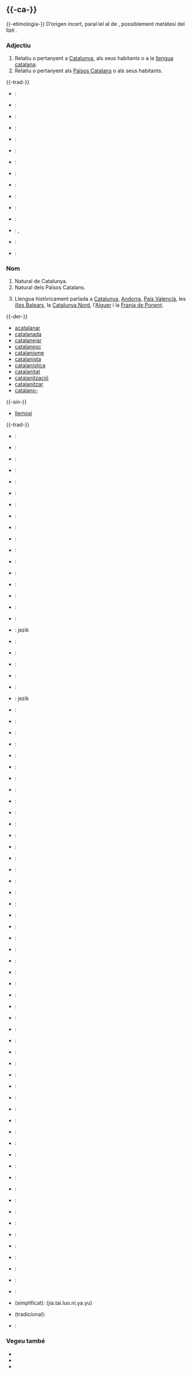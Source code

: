 {{vegeu|Català|catalá|CATALÀ}}

== {{-ca-}} ==
{{ca-pron}}
{{-etimologia-}} D’origen incert, paral·lel al de {{terme|ca|Catalunya}}, possiblement metàtesi del llatí {{terme|la|lacetani|trad=lacetans}}.
{{anagrames|lang=ca|acalat}}

=== Adjectiu ===
{{ca-adj|m}}

# Relatiu o pertanyent a [[Catalunya]], als seus habitants o a la [[català#Substantiu|llengua catalana]].
# Relatiu o pertanyent als [[Països Catalans]] o als seus habitants.

{{-trad-}}
{{inici|Relatiu a Catalunya o al català}}
* {{de}}: {{trad|de|katalanisch}}
* {{en}}: {{trad|en|Catalan}}
* {{bs}}: {{trad|bs|katalonski}}
* {{es}}: {{trad|es|catalán|m}}
* {{hr}}: {{trad|hr|katalonski}}
* {{eo}}: {{trad|eo|kataluna}}
* {{fr}}: {{trad|fr|catalan}}
* {{it}}: {{trad|it|catalano}}
{{mig}}
* {{csc}}: {{trad|csc|CATALÀ}}
* {{mt}}: {{trad|mt|Katalan}}
* {{nl}}: {{trad|nl|Catalaans}}
* {{oc}}: {{trad|oc|catalan}}
* {{ru}}: {{trad|ru|каталанский}}, {{trad|ru|каталонский}}
* {{sv}}: {{trad|sv|katalansk}}
* {{uk}}: {{trad|uk|каталонський}}
{{final}}

=== Nom ===
{{ca-nom|m|f=}}

# Natural de Catalunya.
# Natural dels Països Catalans.
# {{marca|ca|masculí singular}} Llengua històricament parlada a [[Catalunya]], [[Andorra]], [[País Valencià]], les [[illes Balears]], la [[Catalunya Nord]], l'[[Alguer]] i la [[Franja de Ponent]].

{{-der-}}
* [[acatalanar]]
* [[catalanada]]
* [[catalanejar]]
* [[catalanesc]]
* [[catalanisme]]
* [[catalanista]]
* [[catalanística]]
* [[catalanitat]]
* [[catalanització]]
* [[catalanitzar]]
* [[catalano-]]

{{-sin-}}
* {{q|llengua}} [[llemosí]] {{q|històric|impropi}}

{{-trad-}}
{{inici|Natural de Catalunya}}
* {{en}}: {{trad|en|Catalan}}
* {{es}}: {{trad|es|catalán}}
* {{eo}}: {{trad|eo|kataluno}}
* {{fr}}: {{trad|fr|Catalan}}
{{mig}}
* {{csc}}: {{trad|csc|CATALÀ}}
* {{mt}}: {{trad|mt|Katalan}}
* {{ru}}: {{trad|ru|каталонец}}
{{final}}

{{inici|Llengua originària de Catalunya}}
* {{af}}: {{trad|af|Katalaans}}
* {{sq}}: {{trad|sq|katalonisht}}
* {{de}}: {{trad|de|Katalanisch|n}}
* {{en}}: {{trad|en|Catalan}}
* {{ar}}: {{trad|ar|القطلونية}}
* {{ast}}: {{trad|ast|catalán}}
* {{az}}: {{trad|az|katalan}}
* {{eu}}: {{trad|eu|katalaniera}}
* {{be}}: {{trad|be|каталёнскай}}
* {{bh}}: {{trad|bh|Catal Ke}}
* {{bs}}: {{trad|bs|katalonski}} jezik
* {{br}}: {{trad|br|katalaneg|m}}
* {{bg}}: {{trad|bg|каталонски}}
* {{es}}: {{trad|es|catalán|m}}
* {{chr}}: {{trad|chr|ᎧᏔᎳ}}
* {{ko}}: {{trad|ko|카탈로니아어}}
* {{hr}}: {{trad|hr|katalonski}} jezik {{m}}
* {{da}}: {{trad|da|catalansk}}
* {{sco}}: {{trad|sco|Catalanais}}
* {{sk}}: {{trad|sk|katalánčine}}
* {{sl}}: {{trad|sl|katalonščina|f}}
* {{eo}}: {{trad|eo|kataluno}}
* {{et}}: {{trad|et|katalaani}}
* {{fo}}: {{trad|fo|Katalandskt}}
* {{fi}}: {{trad|fi|katalaani}}
* {{fr}}: {{trad|fr|catalan}}
* {{fy}}: {{trad|fy|catalan}}
* {{gl}}: {{trad|gl|catalán}}
* {{cy}}: {{trad|cy|Catalaneg}}
* {{ka}}: {{trad|ka|კატალანური}}
* {{el}}: {{trad|el|καταλανικά}}
* {{gu}}: {{trad|gu|કૅટલૅન}}
* {{he}}: {{trad|he|קטלונית}}
* {{hi}}: {{trad|hi|कॅटलॅन}}
* {{hu}}: {{trad|hu|katalán}}
* {{id}}: {{trad|id|katalan}}
{{mig}}
* {{ia}}: {{trad|ia|catalano}}
* {{ga}}: {{trad|ga|Catalóinis}}
* {{is}}: {{trad|is|katalónsku}}
* {{it}}: {{trad|it|catalano}}
* {{ja}}: {{trad|ja|カタルーニャ語|tr=katarūnya-go}}
* {{jv}}: {{trad|jv|Boso Katal}}
* {{lv}}: {{trad|lv|kataloniešu}}
* {{lt}}: {{trad|lt|katalonų}}
* {{la}}: {{trad|la|catalana}}
* {{csc}}: {{trad|csc|CATALÀ}}
* {{mk}}: {{trad|mk|каталонски}}
* {{ms}}: {{trad|ms|catala}}
* {{mt}}: {{trad|mt|Katalan}}
* {{mr}}: {{trad|mr|Catalee}}
* {{nl}}: {{trad|nl|Catalaans|n}}
* {{ne}}: {{trad|ne|क्याटालन}}
* {{no}}: {{trad|no|katalansk}}
* {{nn}}: {{trad|nn|katalansk}}
* {{oc}}: {{trad|oc|catalan}}
* {{fa}}: {{trad|fa|کاتالاتی}}
* {{pl}}: {{trad|pl|kataloński}}
* {{pt}}: {{trad|pt|catalão}}
* {{ro}}: {{trad|ro|catalană}}
* {{ru}}: {{trad|ru|каталанский}}
* {{su}}: {{trad|su|katalanya}}
* {{sw}}: {{trad|sw|kikatalan}}
* {{sv}}: {{trad|sv|katalanska}}
* {{th}}: {{trad|th|ภาษาคาตาลัน}}
* {{te}}: {{trad|te|Catalan Bhaasha}}
* {{tr}}: {{trad|tr|Katalanca}}
* {{cs}}: {{trad|cs|katalánsky}}
* {{uk}}: {{trad|uk|каталанська мова}}
* {{uz}}: {{trad|uz|katalan tili}}
* {{zh}} (simplificat): {{trad|zh|加泰罗尼亚语}} (jia.tai.luo.ni.ya.yu)
* {{zh}} (tradicional): {{trad|zh|加泰羅尼亞文}}
* {{zu}}: {{trad|zu|isiKhathalani}}
{{final}}

=== Vegeu també ===
* {{vegeu-cat|Català}}
* {{Viquipèdia}}
* {{ca-dicc|diec|gdlc|optimot}}

{{catllengua|ca|Gentilicis|Llengües}}


